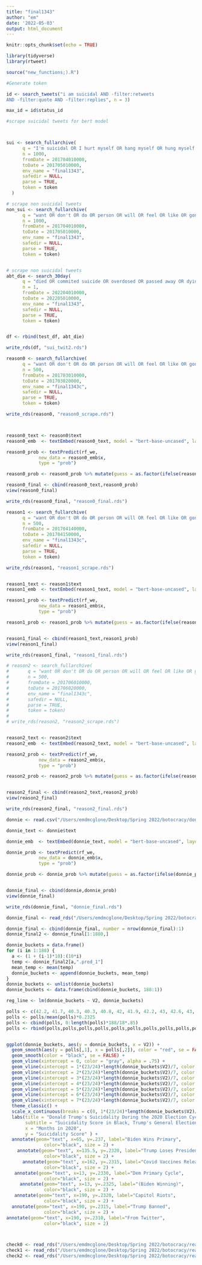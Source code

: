 ```yaml
---
title: "final1343"
author: "em"
date: '2022-05-03'
output: html_document
---
```


```r
knitr::opts_chunk$set(echo = TRUE)
```

```r
library(tidyverse)
library(rtweet)

source("new_functions;).R")

#Generate token

```


```r
id <- search_tweets("i am suicidal AND -filter:retweets
AND -filter:quote AND -filter:replies", n = 3)
```

```r
max_id = id$status_id

```


```r
#scrape suicidal tweets for bert model



sui <- search_fullarchive(
      q = "I'm suicidal OR I hurt myself OR hang myself OR hung myself OR kill myself OR I want to die OR I want death OR I want to be dead",
      n = 1000,
      fromDate = 201704010000, 
      toDate = 201705010000,
      env_name = "final1343",
      safedir = NULL,
      parse = TRUE,
      token = token
  )

```


```r
# scrape non suicidal tweets
non_sui <- search_fullarchive(
      q = "want OR don't OR do OR person OR will OR feel OR like OR gonna OR with OR was OR day OR can OR know OR make OR get",
      n = 1000,
      fromDate = 201704010000, 
      toDate = 201705010000,
      env_name = "final1343",
      safedir = NULL,
      parse = TRUE,
      token = token)



```

```r
# scrape non suicidal tweets
abt_die <- search_30day(
      q = "died OR commited suicide OR overdosed OR passed away OR dying OR hospital OR hurts OR pain OR hate",
      n = 1,
      fromDate = 202204010000, 
      toDate = 202205010000,
      env_name = "final1343",
      safedir = NULL,
      parse = TRUE,
      token = token)



```


```r

df <- rbind(test_df, abt_die)

write_rds(df, "sui_twit2.rds")

```


```r
reason0 <- search_fullarchive(
      q = "want OR don't OR do OR person OR will OR feel OR like OR gonna OR with OR was OR day OR can OR know OR make OR get OR time OR make OR happy OR sad OR angry OR dog OR hate OR die OR kill OR need OR over OR under OR about OR man OR woman OR they OR more OR less OR better OR worse OR middle OR right OR low OR high OR live OR life OR take OR give OR pain",
      n = 500,
      fromDate = 201703010000, 
      toDate = 201703020000,
      env_name = "final1343c",
      safedir = NULL,
      parse = TRUE,
      token = token)

write_rds(reason0, "reason0_scrape.rds")



reason0_text <- reason0$text
reason0_emb  <- textEmbed(reason0_text, model = "bert-base-uncased", layers = 11:12, print_python_warnings = T)

reason0_prob <- textPredict(rf_we,
            new_data = reason0_emb$x,
            type = "prob") 

reason0_prob <- reason0_prob %>% mutate(guess = as.factor(ifelse(reason0_prob$.pred_0 < .62, 1, 0)))

reason0_final <- cbind(reason0_text,reason0_prob)
view(reason0_final)

write_rds(reason0_final, "reason0_final.rds")

```

```r
reason1 <- search_fullarchive(
      q = "want OR don't OR do OR person OR will OR feel OR like OR gonna OR with OR was OR day OR can OR know OR make OR get OR time OR make OR happy OR sad OR angry OR dog OR hate OR die OR kill OR need OR over OR under OR about OR man OR woman OR they OR more OR less OR better OR worse OR middle OR right OR low OR high OR live OR life OR take OR give OR pain",
      n = 500,
      fromDate = 201704140000, 
      toDate = 201704150000,
      env_name = "final1343c",
      safedir = NULL,
      parse = TRUE,
      token = token)

write_rds(reason1, "reason1_scrape.rds")


reason1_text <- reason1$text
reason1_emb  <- textEmbed(reason1_text, model = "bert-base-uncased", layers = 11:12, print_python_warnings = T)

reason1_prob <- textPredict(rf_we,
            new_data = reason1_emb$x,
            type = "prob") 

reason1_prob <- reason1_prob %>% mutate(guess = as.factor(ifelse(reason1_prob$.pred_0 < .62, 1, 0)))


reason1_final <- cbind(reason1_text,reason1_prob)
view(reason1_final)

write_rds(reason1_final, "reason1_final.rds")


```

```r
# reason2 <- search_fullarchive(
#       q = "want OR don't OR do OR person OR will OR feel OR like OR gonna OR with OR was OR day OR can OR know OR make OR get OR time OR make OR happy OR sad OR angry OR dog OR hate OR die OR kill OR need OR over OR under OR about OR man OR woman OR they OR more OR less OR better OR worse OR middle OR right OR low OR high OR live OR life OR take OR give OR pain",
#       n = 500,
#       fromDate = 201706010000, 
#       toDate = 201706020000,
#       env_name = "final1343c",
#       safedir = NULL,
#       parse = TRUE,
#       token = token)
# 
# write_rds(reason2, "reason2_scrape.rds")


reason2_text <- reason2$text
reason2_emb  <- textEmbed(reason2_text, model = "bert-base-uncased", layers = 11:12, print_python_warnings = T)

reason2_prob <- textPredict(rf_we,
            new_data = reason2_emb$x,
            type = "prob") 

reason2_prob <- reason2_prob %>% mutate(guess = as.factor(ifelse(reason2_prob$.pred_0 < .62, 1, 0)))


reason2_final <- cbind(reason2_text,reason2_prob)
view(reason2_final)

write_rds(reason2_final, "reason2_final.rds")


```

```r
donnie <- read.csv("/Users/emdmcglone/Desktop/Spring 2022/botocracy/donnie.csv")

donnie_text <- donnie$text

donnie_emb  <- textEmbed(donnie_text, model = "bert-base-uncased", layers = 11:12, print_python_warnings = T)

donnie_prob <- textPredict(rf_we,
            new_data = donnie_emb$x,
            type = "prob") 

donnie_prob <- donnie_prob %>% mutate(guess = as.factor(ifelse(donnie_prob$.pred_0 < .62, 1, 0)))


donnie_final <- cbind(donnie,donnie_prob)
view(donnie_final)

write_rds(donnie_final, "donnie_final.rds")

```


```r
donnie_final <- read_rds("/Users/emdmcglone/Desktop/Spring 2022/botocracy/donnie_final.rds")

donnie_final <- cbind(donnie_final, number = nrow(donnie_final):1)
donnie_final2 <- donnie_final[1:1880,]

donnie_buckets = data.frame()
for (i in 1:188) {
  a <- (1 + (i-1)*10):(10*i) 
  temp <- donnie_final2[a,".pred_1"]
  mean_temp <- mean(temp)
  donnie_buckets <- append(donnie_buckets, mean_temp)
}
donnie_buckets <- unlist(donnie_buckets)
donnie_buckets <- data.frame(cbind(donnie_buckets, 188:1))

reg_line <- lm(donnie_buckets ~ V2, donnie_buckets)
```

```r

polls <- c(42.2, 41.7, 40.3, 40.3, 40.8, 42, 41.9, 42.2, 43, 42.6, 43, 42.9, 42.8, 42.5, 44)
polls <- polls/mean(polls)*0.2325
polls <- cbind(polls, 0:length(polls)*188/18*.85)
polls <- rbind(polls,polls,polls,polls,polls,polls,polls,polls,polls,polls,polls,polls[1:12,])


ggplot(donnie_buckets, aes(y = donnie_buckets, x = V2)) +
  geom_smooth(aes(y = polls[,1], x = polls[,2]), color = "red", se = FALSE) + 
  geom_smooth(color = "black", se = FALSE) + 
  geom_vline(xintercept = 0, color = "gray", alpha = .75) +
  geom_vline(xintercept = 1*(23/24)*length(donnie_buckets$V2)/7, color = "gray", alpha = 0.75) +
  geom_vline(xintercept = 2*(23/24)*length(donnie_buckets$V2)/7, color = "gray", alpha = 0.75) +
  geom_vline(xintercept = 3*(23/24)*length(donnie_buckets$V2)/7, color = "gray", alpha = 0.75) +
  geom_vline(xintercept = 4*(23/24)*length(donnie_buckets$V2)/7, color = "gray", alpha = 0.75) +
  geom_vline(xintercept = 5*(23/24)*length(donnie_buckets$V2)/7, color = "gray", alpha = 0.75) + 
  geom_vline(xintercept = 6*(23/24)*length(donnie_buckets$V2)/7, color = "gray", alpha = 0.75) + 
  geom_vline(xintercept = 7*(23/24)*length(donnie_buckets$V2)/7, color = "gray", alpha = 0.75) + 
  theme_classic() + 
  scale_x_continuous(breaks = c(0, 1*(23/24)*length(donnie_buckets$V2)/7, 2*(23/24)*length(donnie_buckets$V2)/7, 3*(23/24)*length(donnie_buckets$V2)/7, 4*(23/24)*length(donnie_buckets$V2)/7, 5*(23/24)*length(donnie_buckets$V2)/7, 6*(23/24)*length(donnie_buckets$V2)/7, 7*(23/24)*length(donnie_buckets$V2)/7), labels = c("June", "July", "August", "September", "October", "November", "December", "January")) +
  labs(title = "Donald Trump's Suicidality During the 2020 Election Cycle",
       subtitle = "Suicidality Score in Black, Trump's General Election Poll Percent in Red",
       x = "Months in 2020",
       y = "Suicidality Score" ) + 
  annotate(geom="text", x=65, y=.237, label="Biden Wins Primary",
              color="black", size = 2) + 
    annotate(geom="text", x=135.5, y=.2320, label="Trump Loses Presidency",
              color="black", size = 2) +
      annotate(geom="text", x=162, y=.2315, label="Covid Vaccines Released",
              color="black", size = 2) +
   annotate(geom="text", x=13, y=.2330, label="Dem Primary Cycle",
              color="black", size = 2) +
     annotate(geom="text", x=13, y=.2325, label="(Biden Winning)",
              color="black", size = 2) +
   annotate(geom="text", x=190, y=.2320, label="Capitol Riots",
              color="black", size = 2) +
  annotate(geom="text", x=190, y=.2315, label="Trump Banned",
              color="black", size = 2) +
annotate(geom="text", x=190, y=.2310, label="From Twitter",
              color="black", size = 2) 




```


```r
check0 <- read_rds("/Users/emdmcglone/Desktop/Spring 2022/botocracy/reason0_final.rds")
check1 <- read_rds("/Users/emdmcglone/Desktop/Spring 2022/botocracy/reason1_final.rds")
check2 <- read_rds("/Users/emdmcglone/Desktop/Spring 2022/botocracy/reason2_final.rds")



```
